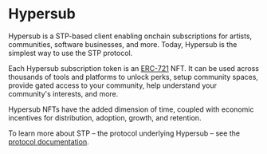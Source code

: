 # Hypersub

Hypersub is a STP-based client enabling onchain subscriptions for artists, communities, software businesses, and more. Today, Hypersub is the simplest way to use the STP protocol.

Each Hypersub subscription token is an [ERC-721](https://www.coinbase.com/learn/crypto-glossary/what-is-erc-721) NFT. It can be used across thousands of tools and platforms to unlock perks, setup community spaces, provide gated access to your community, help understand your community's interests, and more.

Hypersub NFTs have the added dimension of time, coupled with economic incentives for distribution, adoption, growth, and retention. 

To learn more about STP – the protocol underlying Hypersub – see the [protocol documentation](https://docs.withfabric.xyz/stp/overview).

